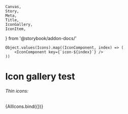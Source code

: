 	Canvas,
	Story,
	Meta,
	Title,
	IconGallery,
	IconItem,
} from '@storybook/addon-docs/'

<Meta title="Icons/Test" />

	Object.values(Icons).map((IconComponent, index) => (
		<IconComponent key={`icon-${index}`} />
	))

<style>
	{`
		h6 {
			font-weight: bold;
		}
  `}
</style>

# Icon gallery test

<h6>Thin icons:</h6>

<Canvas>
	<Story name="AllIcons">{AllIcons.bind({})}</Story>
</Canvas>
